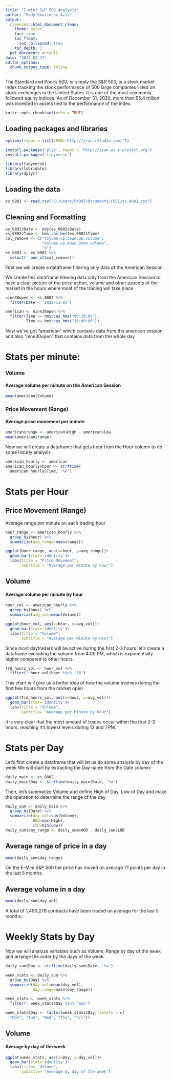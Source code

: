 ```yaml
---
title: "E-mini S&P 500 Analysis"
author: "Fady Koutieche Aziz"
output: 
  cleanrmd::html_document_clean:
    theme: axist
    toc: true
    toc_float:
      toc_collapsed: true
    toc_depth: 3
  pdf_document: default
date: "2023-02-17"
editor_options: 
  chunk_output_type: inline
---
```


The Standard and Poor's 500, or simply the S&P 500, is a stock market index tracking the stock performance of 500 large companies listed on stock exchanges in the United States. It is one of the most commonly followed equity indices. As of December 31, 2020, more than $5.4 trillion was invested in assets tied to the performance of the index.

```r
knitr::opts_chunk$set(echo = TRUE)
```

## Loading packages and libraries 


```r
options(repos = list(CRAN="http://cran.rstudio.com/"))
```

```r
install.packages('plyr', repos = "http://cran.us.r-project.org")
install.packages('tidyverse')
```

```r
library(tidyverse)
library(lubridate)
library(dplyr)
```

## Loading the data

```r
es_0802 <- read.csv("C:/Users/FKOUT/Documents/CODE/es_0802.csv")
```

## Cleaning and Formatting
```r
es_0802$Date <- mdy(es_0802$Date)
es_0802$Time <- hms::as_hms(es_0802$Time)
col_remove <- c("Volume.up.down.Up.volume", 
                "Volume.up.down.Down.volume",
                "X")
es_0802 <- es_0802 %>% 
  select(- one_of(col_remove))
```

First we will create a dataframe filtering only data of the American Session

We create this dataframe filtering data only from the American Session to have
a clear picture of the price action, volume and other aspects of the market in
the hours where most of the trading will take place

```r
nine30open <- es_0802 %>% 
  filter(Date < '2022-11-05')

american <- nine30open %>% 
  filter(Time >= hms::as_hms("09:30:00"),
         Time <= hms::as_hms("16:00:00"))

```

Now we've got "american" which contains data from the american session
and also "nine30open" that contains data from the whole day

# Stats per minute:
### Volume
#### Average volume per minute on the American Session
```r
mean(american$Volume)
```

### Price Movement (Range)
#### Average price movement per minute

```r
american$range <- american$High - american$Low
mean(american$range)
```
Now we will create a dataframe that gets hour from the Hour column to do some 
Hourly analysis 

```r
american_hourly <- american
american_hourly$hour <- strftime(
  american_hourly$Time, '%H')
```

# Stats per Hour
## Price Movement (Range)
Average range per minute on each trading hour

```r
hour_range <- american_hourly %>% 
  group_by(hour) %>% 
  summarize(avg_range=mean(range))

ggplot(hour_range, aes(x=hour, y=avg_range))+
  geom_bar(stat='identity')+
  labs(title = "Price Movement",
       subtitle = "Average per minute by hour")
```

## Volume
#### Average volume per minute by hour

```r
hour_vol <- american_hourly %>% 
  group_by(hour) %>% 
  summarize(avg_vol=mean(Volume))

ggplot(hour_vol, aes(x=hour, y=avg_vol))+
  geom_bar(stat='identity')+
  labs(title = "Volume",
       subtitle = "Average per Minute by Hour")
```
Since most daytraders will be active during the first 2-3 hours let's create a 
dataframe excluding the volume from 4:00 PM, which is exponentially higher compared
to other hours.

```r
trd_hours_vol <- hour_vol %>% 
  filter(! hour_vol$hour %in% '16')
```


This chart will give us a better idea of how the volume evolves during the first
few hours from the market open

```r
ggplot(trd_hours_vol, aes(x=hour, y=avg_vol))+
  geom_bar(stat='identity')+
  labs(title = "Volume",
       subtitle= "Average per Minute by Hour")
```
It is very clear that the most amount of trades occur within the first 2-3 hours,
reaching it's lowest levels during 12 and 1 PM.

# Stats per Day

Let's first create a dataframe that will let us do some analysis by day of the week
We will start by extracting the Day name from the Date column:

```r
daily_main <- es_0802
daily_main$Day <- strftime(daily_main$Date, '%a')
```


Then, let's summarize Volume and define High of Day, Low of Day and make the operation
to determine the range of the day

```r
daily_sum <- daily_main %>%
  group_by(Date) %>% 
  summarize(day_vol=sum(Volume),
            HOD=max(High),
            LOD=min(Low))
daily_sum$day_range <- daily_sum$HOD - daily_sum$LOD
```



## Average range of price in a day
```r
mean(daily_sum$day_range)
```
On the E-Mini S&P 500 the price has moved on average 71 points per day in 
the last 5 months.


## Average volume in a day 
```r
mean(daily_sum$day_vol)
```
A total of 1,490,278 contracts have been traded on average for the last 5 months.




# Weekly Stats by Day

Now we will analyze variables such as Volume, Range by day of the week and
arrange the order by the days of the week

```r
daily_sum$Day <- strftime(daily_sum$Date, '%a')

week_stats <- daily_sum %>%
  group_by(Day) %>% 
  summarize(day_vol=mean(day_vol),
            day_range=mean(day_range))

week_stats <- week_stats %>% 
  filter(! week_stats$Day %in% 'Sun')

week_stats$Day <- factor(week_stats$Day, levels = c(
  "Mon", "Tue", "Wed", "Thu", "Fri"))
```



## Volume
#### Average by day of the week

```r
ggplot(week_stats, aes(x=Day, y=day_vol))+
  geom_bar(stat='identity')+
  labs(title= "Volume",
       subtitle= "Average by day of the week")
```


